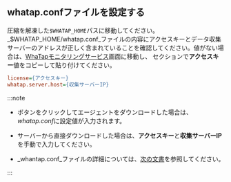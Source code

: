 ## whatap.confファイルを設定する

圧縮を解凍した`$WHATAP_HOME`パスに移動してください。_$WHATAP_HOME/whatap.conf_ファイルの内容にアクセスキーとデータ収集サーバーのアドレスが正しく含まれていることを確認してください。値がない場合は、[WhaTapモニタリングサービス](https://service.whatap.io)画面に移動し、<cmdname sid="agent-setup-guide" className="uitext" /> セクションで**アクセスキー**値をコピーして貼り付けてください。

```ini title=$WHATAP_HOME/whatap.conf
license={アクセスキー}
whatap.server.host={収集サーバーIP}
```

:::note

-   <cmdname sid="download" className="uitext" />ボタンをクリックしてエージェントをダウンロードした場合は、*whatap.conf*に設定値が入力されます。

-   サーバーから直接ダウンロードした場合は、**アクセスキー**と**収集サーバーIP**を手動で入力してください。

-   _whantap.conf_ファイルの詳細については、[次の文書](set-agent)を参照してください。

:::
